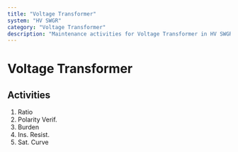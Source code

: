 ```yaml
---
title: "Voltage Transformer"
system: "HV SWGR"
category: "Voltage Transformer"
description: "Maintenance activities for Voltage Transformer in HV SWGR system"
---
```


# Voltage Transformer

## Activities

1. Ratio
2. Polarity Verif.
3. Burden
4. Ins. Resist.
5. Sat. Curve
